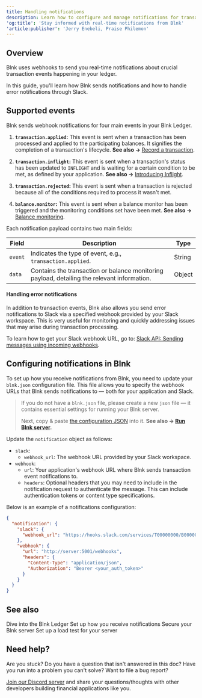 ```yaml
---
title: Handling notifications
description: Learn how to configure and manage notifications for transaction events in Blnk.
'og:title': 'Stay informed with real-time notifications from Blnk'
'article:publisher': 'Jerry Enebeli, Praise Philemon'
---
```


## Overview

Blnk uses webhooks to send you real-time notifications about crucial transaction events happening in your ledger. 

In this guide, you'll learn how Blnk sends notifications and how to handle error notifications through Slack. 

## Supported events

Blnk sends webhook notifications for four main events in your Blnk Ledger.

1. **`transaction.applied`:** This event is sent when a transaction has been processed and applied to the participating balances. It signifies the completion of a transaction's lifecycle. **See also →** [Record a transaction](/ledger/tutorial/record-a-transaction).

2. **`transaction.inflight`:** This event is sent when a transaction's status has been updated to `INFLIGHT` and is waiting for a certain condition to be met, as defined by your application. **See also →** [Introducing Inflight](/ledger/tutorial/inflight).

3. **`transaction.rejected`:** This event is sent when a transaction is rejected because all of the conditions required to process it wasn't met. 

4. **`balance.monitor`:** This event is sent when a balance monitor has been triggered and the monitoring conditions set have been met. **See also →** [Balance monitoring](/ledger/tutorial/balance-monitoring).

Each notification payload contains two main fields:

| Field | Description | Type
| --- | --- | ---
| `event` | Indicates the type of event, e.g., `transaction.applied`. | String
| `data` | Contains the transaction or balance monitoring payload, detailing the relevant information. | Object

#### Handling error notifications

In addition to transaction events, Blnk also allows you send error notifications to Slack via a specified webhook provided by your Slack workspace. This is very useful for monitoring and quickly addressing issues that may arise during transaction processing.

To learn how to get your Slack webhook URL, go to: [Slack API: Sending messages using incoming webhooks](https://api.slack.com/messaging/webhooks).

## Configuring notifications in Blnk

To set up how you receive notifications from Blnk, you need to update your `blnk.json` configuration file. This file allows you to specify the webhook URLs that Blnk sends notifications to — both for your application and Slack.

>If you do not have a `blnk.json` file, please create a new `json` file — it contains essential settings for running your Blnk server.
>
>Next, copy & paste [the configuration JSON](/intro/config) into it. **See also → [Run Blnk server](/intro/run-blnk-server).** 

Update the `notification` object as follows:

- `slack`:
	- `webhook_url`: The webhook URL provided by your Slack workspace.
- `webhook`:
	- `url`: Your application's webhook URL where Blnk sends transaction event notifications to.
	- `headers`: Optional headers that you may need to include in the notification request to authenticate the message. This can include authentication tokens or content type specifications.

Below is an example of a notifications configuration:

```json
{
  "notification": {
    "slack": {
      "webhook_url": "https://hooks.slack.com/services/T00000000/B00000000/XXXXXXXXXXXXXXXXXXXXXXXX"
    },
    "webhook": {
      "url": "http://server:5001/webhooks",
      "headers": {
        "Content-Type": "application/json",
        "Authorization": "Bearer <your_auth_token>"
      }
    }
  }
}
```

## See also

<CardGroup>
	<Card title="Getting started" icon="book-open-cover" href="/ledger/tutorial/create-a-ledger">
        Dive into the Blnk Ledger
    </Card>
    <Card title="Managing notifications" icon="book-open-cover" href="/intro/notifications">
	    Set up how you receive notifications
    </Card>
    <Card title="Enable secure mode" icon="sliders" href="/intro/secure-blnk-server">
        Secure your Blnk server
    </Card>
    <Card title="Load testing with k6" icon="sliders`" href="/intro/load-testing">
        Set up a load test for your server
    </Card>
</CardGroup>

## Need help?

Are you stuck? Do you have a question that isn't answered in this doc? Have you run into a problem you can't solve? Want to file a bug report?

[Join our Discord server](https://discord.gg/7WNv94zPpx) and share your questions/thoughts with other developers building financial applications like you.